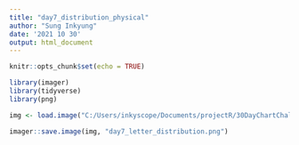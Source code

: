 ```yaml
---
title: "day7_distribution_physical"
author: "Sung Inkyung"
date: '2021 10 30'
output: html_document
---
```


```r
knitr::opts_chunk$set(echo = TRUE)
```

```r
library(imager)
library(tidyverse)
library(png)
```


```r
img <- load.image("C:/Users/inkyscope/Documents/projectR/30DayChartChallenge/data/letter_distribution.png")

imager::save.image(img, "day7_letter_distribution.png")

```
